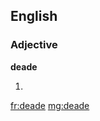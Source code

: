 ==English==

===Adjective===
'''deade'''

# {{obsolete spelling of|dead}}

[[fr:deade]]
[[mg:deade]]